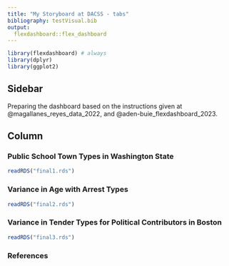 ```yaml
---
title: "My Storyboard at DACSS - tabs"
bibliography: testVisual.bib
output: 
  flexdashboard::flex_dashboard
---
```


```r
library(flexdashboard) # always
library(dplyr)
library(ggplot2)
```

## Sidebar {.sidebar}


Preparing the dashboard based on the instructions given at @magallanes_reyes_data_2022, and @aden-buie_flexdashboard_2023.

## Column {.tabset .tabset-fade}


### Public School Town Types in Washington State

```r
readRDS("final1.rds")
```


### Variance in Age with Arrest Types

```r
readRDS("final2.rds")
```

### Variance in Tender Types for Political Contributors in Boston 

```r
readRDS("final3.rds")
```



### References 

